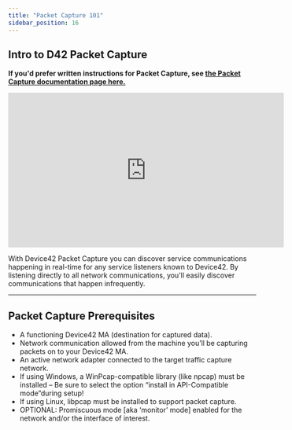 ```yaml
---
title: "Packet Capture 101"
sidebar_position: 16
---
```


## Intro to D42 Packet Capture

**If you'd prefer written instructions for Packet Capture, see [the Packet Capture documentation page here.](auto-discovery/packet-capture.mdx)**


<iframe width="560" height="315" src="https://www.youtube.com/embed/y1U37Xc9V2k" title="YouTube video player" frameborder="0" allow="accelerometer; autoplay; clipboard-write; encrypted-media; gyroscope; picture-in-picture" allowfullscreen></iframe>

With Device42 Packet Capture you can discover service communications happening in real-time for any service listeners known to Device42. By listening directly to all network communications, you'll easily discover communications that happen infrequently.

* * *

## Packet Capture Prerequisites

- A functioning Device42 MA (destination for captured data).
- Network communication allowed from the machine you’ll be capturing packets on to your Device42 MA.
- An active network adapter connected to the target traffic capture network.
- If using Windows, a WinPcap-compatible library (like npcap) must be installed – Be sure to select the option “install in API-Compatible mode”during setup!
- If using Linux, libpcap must be installed to support packet capture.
- OPTIONAL: Promiscuous mode \[aka ‘monitor’ mode\] enabled for the network and/or the interface of interest.


